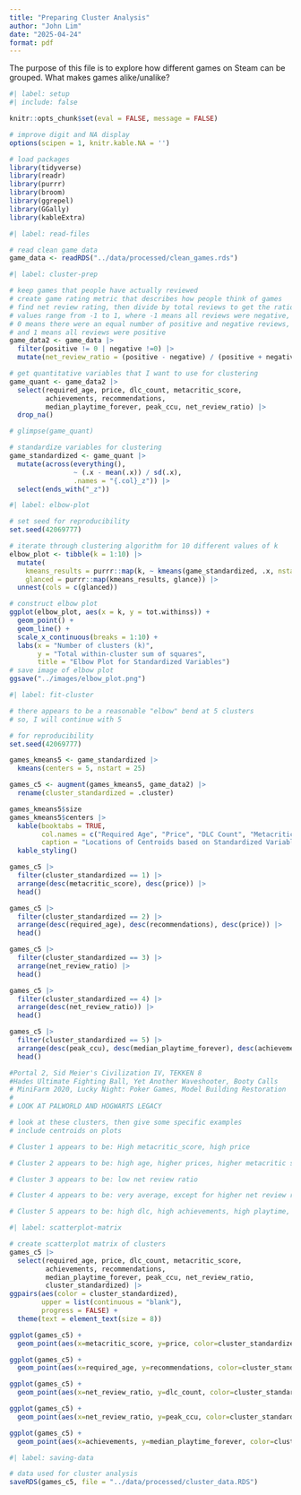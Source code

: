 ```yaml
---
title: "Preparing Cluster Analysis"
author: "John Lim"
date: "2025-04-24"
format: pdf
---
```


The purpose of this file is to explore how different games on Steam can be grouped. What makes games alike/unalike?

```r
#| label: setup
#| include: false

knitr::opts_chunk$set(eval = FALSE, message = FALSE)

# improve digit and NA display 
options(scipen = 1, knitr.kable.NA = '')

# load packages
library(tidyverse)
library(readr)
library(purrr)
library(broom)
library(ggrepel)
library(GGally)
library(kableExtra)
```

```r
#| label: read-files

# read clean game data 
game_data <- readRDS("../data/processed/clean_games.rds")

```

```r
#| label: cluster-prep

# keep games that people have actually reviewed
# create game rating metric that describes how people think of games
# find net review rating, then divide by total reviews to get the ratio
# values range from -1 to 1, where -1 means all reviews were negative,
# 0 means there were an equal number of positive and negative reviews,
# and 1 means all reviews were positive
game_data2 <- game_data |>
  filter(positive != 0 | negative !=0) |>
  mutate(net_review_ratio = (positive - negative) / (positive + negative))

# get quantitative variables that I want to use for clustering
game_quant <- game_data2 |>
  select(required_age, price, dlc_count, metacritic_score,
         achievements, recommendations,
         median_playtime_forever, peak_ccu, net_review_ratio) |>
  drop_na()

# glimpse(game_quant)

# standardize variables for clustering
game_standardized <- game_quant |>
  mutate(across(everything(),
                ~ (.x - mean(.x)) / sd(.x),
                .names = "{.col}_z")) |>
  select(ends_with("_z"))

```

```r
#| label: elbow-plot

# set seed for reproducibility
set.seed(42069777)

# iterate through clustering algorithm for 10 different values of k
elbow_plot <- tibble(k = 1:10) |>
  mutate(
    kmeans_results = purrr::map(k, ~ kmeans(game_standardized, .x, nstart=25)),
    glanced = purrr::map(kmeans_results, glance)) |>
  unnest(cols = c(glanced))

# construct elbow plot
ggplot(elbow_plot, aes(x = k, y = tot.withinss)) +
  geom_point() + 
  geom_line() +
  scale_x_continuous(breaks = 1:10) +
  labs(x = "Number of clusters (k)", 
       y = "Total within-cluster sum of squares",
       title = "Elbow Plot for Standardized Variables")
# save image of elbow plot
ggsave("../images/elbow_plot.png")
```

```r
#| label: fit-cluster

# there appears to be a reasonable "elbow" bend at 5 clusters
# so, I will continue with 5

# for reproducibility
set.seed(42069777)

games_kmeans5 <- game_standardized |>
  kmeans(centers = 5, nstart = 25)

games_c5 <- augment(games_kmeans5, game_data2) |>
  rename(cluster_standardized = .cluster)

games_kmeans5$size
games_kmeans5$centers |>
  kable(booktabs = TRUE,
        col.names = c("Required Age", "Price", "DLC Count", "Metacritic Score", "Achievements", "Recommendations", "Median Playtime Forever", "Peak CCU", "Net Review Ratio"),
        caption = "Locations of Centroids based on Standardized Variables") |>
  kable_styling()

games_c5 |>
  filter(cluster_standardized == 1) |>
  arrange(desc(metacritic_score), desc(price)) |>
  head()

games_c5 |>
  filter(cluster_standardized == 2) |>
  arrange(desc(required_age), desc(recommendations), desc(price)) |>
  head()

games_c5 |>
  filter(cluster_standardized == 3) |>
  arrange(net_review_ratio) |>
  head()

games_c5 |>
  filter(cluster_standardized == 4) |>
  arrange(desc(net_review_ratio)) |>
  head()

games_c5 |>
  filter(cluster_standardized == 5) |>
  arrange(desc(peak_ccu), desc(median_playtime_forever), desc(achievements), desc(price)) |>
  head()

#Portal 2, Sid Meier's Civilization IV, TEKKEN 8
#Hades Ultimate Fighting Ball, Yet Another Waveshooter, Booty Calls
# MiniFarm 2020, Lucky Night: Poker Games, Model Building Restoration
#
# LOOK AT PALWORLD AND HOGWARTS LEGACY

# look at these clusters, then give some specific examples
# include centroids on plots

# Cluster 1 appears to be: High metacritic_score, high price

# Cluster 2 appears to be: high age, higher prices, higher metacritic scores (not as high as c1), high recommendations

# Cluster 3 appears to be: low net review ratio

# Cluster 4 appears to be: very average, except for higher net review ratio z

# Cluster 5 appears to be: high dlc, high achievements, high playtime, high ccu

```

```r
#| label: scatterplot-matrix

# create scatterplot matrix of clusters
games_c5 |>
  select(required_age, price, dlc_count, metacritic_score,
         achievements, recommendations,
         median_playtime_forever, peak_ccu, net_review_ratio, 
         cluster_standardized) |>
ggpairs(aes(color = cluster_standardized),
        upper = list(continuous = "blank"), 
        progress = FALSE) +
  theme(text = element_text(size = 8))

ggplot(games_c5) +
  geom_point(aes(x=metacritic_score, y=price, color=cluster_standardized))

ggplot(games_c5) +
  geom_point(aes(x=required_age, y=recommendations, color=cluster_standardized))

ggplot(games_c5) +
  geom_point(aes(x=net_review_ratio, y=dlc_count, color=cluster_standardized))

ggplot(games_c5) +
  geom_point(aes(x=net_review_ratio, y=peak_ccu, color=cluster_standardized))

ggplot(games_c5) +
  geom_point(aes(x=achievements, y=median_playtime_forever, color=cluster_standardized))
```



```r
#| label: saving-data

# data used for cluster analysis
saveRDS(games_c5, file = "../data/processed/cluster_data.RDS")

```


